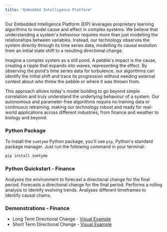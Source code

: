 ```yaml
---
title: "Embedded Intelligence Platform"
---
```


Our Embedded Intelligence Platform (EIP) leverages proprietary learning algorithms to model cause and effect in complex systems. We believe that understanding a system's behaviour requires more than just modelling the relationships between variables. Instead, our technology observes the system directly through its time series data, modelling its causal evolution from an initial state shift to a resulting directional change.

Imagine a complex system as a still pond. A pebble's impact is the cause, creating a ripple that expands into waves, representing the effect. By observing the pond's time series data for turbulence, our algorithms can identify the initial shift and trace its progression without needing external context about who threw the pebble or where it was thrown from.

This approach allows today's model building to go beyond simple correlation and truly understand the underlying behaviour of a system. Our autonomous and parameter-free algorithms require no training data or continuous retraining, making our technology robust and ready for real-world applications across different industries, from finance and weather to biology and beyond.

### Python Package

To install the `sumtyme` Python package, you'll use `pip`, Python's standard package manager. Just run the following command in your terminal:

```powershell
pip install sumtyme
```

### Python Quickstart - Finance

<Card title="Model Environment" href="/finance/model">
  Analyses the environment to forecast a directional change for the final period.
</Card>

<Card title="Forecast Change" href="/finance/forecast">
  Forecasts a directional change for the final period.
</Card>

<Card title="Rolling Forecast" href="/finance/rolling">
  Performs a rolling analysis to identify evolving trends.
</Card>

<Card title="Identify Causal Chains" href="/finance/propagation">
  Analyses different timeframes to identify causal chains.
</Card>

### Demonstrations - Finance

- Long Term Directional Change - [Visual Example](https://datawrapper.dwcdn.net/cfxxB/14/)
- Short Term Directional Change - [Visual Example](https://datawrapper.dwcdn.net/5cPh1/5/)

